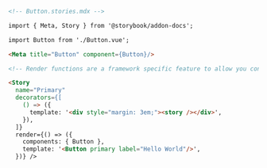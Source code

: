 ```md
<!-- Button.stories.mdx -->

import { Meta, Story } from '@storybook/addon-docs';

import Button from './Button.vue';

<Meta title="Button" component={Button}/>

<!-- Render functions are a framework specific feature to allow you control on how the component renders -->

<Story
  name="Primary"
  decorators={[
    () => ({
      template: '<div style="margin: 3em;"><story /></div>',
    }),
  ]}
  render={() => ({
    components: { Button },
    template: '<Button primary label="Hello World"/>',
  })} />
```